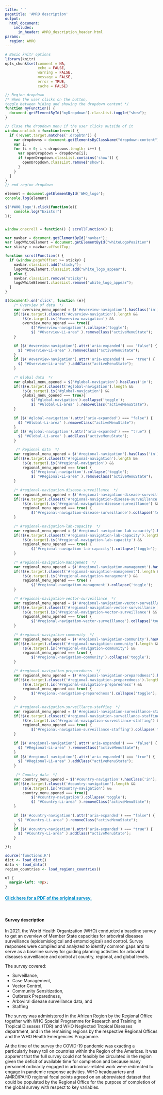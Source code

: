 ```yaml
---
title: ' '
pagetitle: 'AMRO description'
output:
  html_document:
    includes:
      in_header: AMRO_description_header.html
params:
  region: AMRO
---
```


```r
# Basic knitr options
library(knitr)
opts_chunk$set(comment = NA, 
               echo = FALSE,
               warning = FALSE, 
               message = FALSE, 
               error = TRUE, 
               cache = FALSE)
```

```js
// Region dropdown
/* When the user clicks on the button,
toggle between hiding and showing the dropdown content */
function myFunction() {
  document.getElementById("myDropdown").classList.toggle("show");
}

// Close the dropdown menu if the user clicks outside of it
window.onclick = function(event) {
  if (!event.target.matches('.dropbtn')) {
    var dropdowns = document.getElementsByClassName("dropdown-content");
    var i;
    for (i = 0; i < dropdowns.length; i++) {
      var openDropdown = dropdowns[i];
      if (openDropdown.classList.contains('show')) {
        openDropdown.classList.remove('show');
      }
    }
  }
}
// end region dropdown

element = document.getElementById('WHO_logo');
console.log(element)

$('#WHO_logo').click(function(e){
    console.log("Exists!")
});


window.onscroll = function() { scrollFunction() };

var navbar = document.getElementById("navbar");
var logoWhiteElement = document.getElementById("whiteLogoPosition")
var sticky = navbar.offsetTop;

function scrollFunction() {
  if (window.pageYOffset >= sticky) {
    navbar.classList.add("sticky");
    logoWhiteElement.classList.add("white_logo_appear");
  } else {
    navbar.classList.remove("sticky");
    logoWhiteElement.classList.remove("white_logo_appear");
  }
}

$(document).on('click', function (e){
    /* Overview of data  */
    var overview_menu_opened = $('#overview-navigation').hasClass('in');
    if(!$(e.target).closest('#overview-navigation').length &&
        !$(e.target).is('#overview-navigation') &&
        overview_menu_opened === true){
            $('#overview-navigation').collapse('toggle');
            $( "#Overview-Li-area" ).removeClass("activeMenuState");
    }
    
    if ($('#overview-navigation').attr('aria-expanded') === "false") {
      $( "#Overview-Li-area" ).removeClass("activeMenuState");
    }
    if ($('#overview-navigation').attr('aria-expanded') === "true") {
      $( "#Overview-Li-area" ).addClass("activeMenuState");
    }
    
    /* Global data  */
    var global_menu_opened = $('#global-navigation').hasClass('in');
    if(!$(e.target).closest('#global-navigation').length &&
        !$(e.target).is('#global-navigation') &&
        global_menu_opened === true){
            $('#global-navigation').collapse('toggle');
            $( "#Global-Li-area" ).removeClass("activeMenuState");
    }
    
    if ($('#global-navigation').attr('aria-expanded') === "false") {
      $( "#Global-Li-area" ).removeClass("activeMenuState");
    }
    if ($('#global-navigation').attr('aria-expanded') === "true") {
      $( "#Global-Li-area" ).addClass("activeMenuState");
    }

     /* Regional data  */
    var regional_menu_opened = $('#regional-navigation').hasClass('in');
    if(!$(e.target).closest('#regional-navigation').length &&
        !$(e.target).is('#regional-navigation') &&
        regional_menu_opened === true) {
            $('#regional-navigation').collapse('toggle');
            $( "#Regional-Li-area" ).removeClass("activeMenuState");
    }
    
    /* #regional-navigation-disease-surveillance  */
    var regional_menu_opened = $('#regional-navigation-disease-surveillance').hasClass('in');
    if(!$(e.target).closest('#regional-navigation-disease-surveillance').length &&
        !$(e.target).is('#regional-navigation-disease-surveillance') &&
        regional_menu_opened === true) {
            $('#regional-navigation-disease-surveillance').collapse('toggle');
    }
    
    /* #regional-navigation-lab-capacity  */
    var regional_menu_opened = $('#regional-navigation-lab-capacity').hasClass('in');
    if(!$(e.target).closest('#regional-navigation-lab-capacity').length &&
        !$(e.target).is('#regional-navigation-lab-capacity') &&
        regional_menu_opened === true) {
            $('#regional-navigation-lab-capacity').collapse('toggle');
    }
    
    /* #regional-navigation-management  */
    var regional_menu_opened = $('#regional-navigation-management').hasClass('in');
    if(!$(e.target).closest('#regional-navigation-management').length &&
        !$(e.target).is('#regional-navigation-management') &&
        regional_menu_opened === true) {
            $('#regional-navigation-management').collapse('toggle');
    }
    
    /* #regional-navigation-vector-surveillance  */
    var regional_menu_opened = $('#regional-navigation-vector-surveillance').hasClass('in');
    if(!$(e.target).closest('#regional-navigation-vector-surveillance').length &&
        !$(e.target).is('#regional-navigation-vector-surveillance') &&
        regional_menu_opened === true) {
            $('#regional-navigation-vector-surveillance').collapse('toggle');
    }
    
    /* #regional-navigation-community  */
    var regional_menu_opened = $('#regional-navigation-community').hasClass('in');
    if(!$(e.target).closest('#regional-navigation-community').length &&
        !$(e.target).is('#regional-navigation-community') &&
        regional_menu_opened === true) {
            $('#regional-navigation-community').collapse('toggle');
    }
    
    /* #regional-navigation-preparedness  */
    var regional_menu_opened = $('#regional-navigation-preparedness').hasClass('in');
    if(!$(e.target).closest('#regional-navigation-preparedness').length &&
        !$(e.target).is('#regional-navigation-preparedness') &&
        regional_menu_opened === true) {
            $('#regional-navigation-preparedness').collapse('toggle');
    }
    
    /* #regional-navigation-surveillance-staffing  */
    var regional_menu_opened = $('#regional-navigation-surveillance-staffing').hasClass('in');
    if(!$(e.target).closest('#regional-navigation-surveillance-staffing').length &&
        !$(e.target).is('#regional-navigation-surveillance-staffing') &&
        regional_menu_opened === true) {
            $('#regional-navigation-surveillance-staffing').collapse('toggle');
    }
    
    if ($('#regional-navigation').attr('aria-expanded') === "false") {
      $( "#Regional-Li-area" ).removeClass("activeMenuState");
    }
    if ($('#regional-navigation').attr('aria-expanded') === "true") {
      $( "#Regional-Li-area" ).addClass("activeMenuState");
    }
     
     /* Country data  */
    var country_menu_opened = $('#country-navigation').hasClass('in');
    if(!$(e.target).closest('#country-navigation').length &&
        !$(e.target).is('#country-navigation') &&
        country_menu_opened === true){
            $('#country-navigation').collapse('toggle');
            $( "#Country-Li-area" ).removeClass("activeMenuState");
    }
    
    if ($('#country-navigation').attr('aria-expanded') === "false") {
      $( "#Country-Li-area" ).removeClass("activeMenuState");
    }
    if ($('#country-navigation').attr('aria-expanded') === "true") {
      $( "#Country-Li-area" ).addClass("activeMenuState");
    }

});

```

```r
source('functions.R')
dict <- load_dict()
data <- load_data()
region_countries <- load_regions_countries()
```

```css

ul {
  margin-left: 40px; 
}

```

#### <a href="survey.pdf" style="color:#048eca;">Click here for a PDF of the original survey.</a>

<br>

#### Survey description

In 2021, the World Health Organization (WHO) conducted a baseline survey to get an overview of 
Member State capacities for arboviral diseases surveillance (epidemiological and entomological) and 
control. Survey responses were compiled and analyzed to identify common gaps and to serve as a baseline 
survey for guiding planning activities for arboviral diseases surveillance and control at country, regional, 
and global levels.

The survey covered:

<ul>
<li>Surveillance,</li>
<li>Case Management,</li>
<li>Vector Control,</li>
<li>Community Sensitization,</li>
<li>Outbreak Preparedness,</li>
<li>Arboviral disease surveillance data, and</li>
<li>Staffing</li>
</ul>

The survey was administered in the African Region by the Regional Office together with WHO Special Programme 
for Research and Training in Tropical Diseases (TDR) and WHO Neglected Tropical Diseases department, and in 
the remaining regions by the respective Regional Offices and the WHO Health Emergencies Programme. 

 
At the time of the survey the COVID-19 pandemic was exacting a particularly heavy toll on countries within 
the Region of the Americas.  It was apparent that the full survey could not feasibly be circulated in the 
region given the deficit of available time for completion and because many personnel ordinarily engaged 
in arbovirus-related work were redirected to engage in pandemic response activities. WHO headquarters and 
AMRO/PAHO regional focal points agreed on an abbreviated dataset that could be populated by the Regional Office 
for the purpose of completion of the global survey with respect to key variables.
